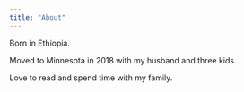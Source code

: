 ```yaml
---
title: "About"
---
```


Born in Ethiopia. 

Moved to Minnesota in 2018 with my husband and three kids.

Love to read and spend time with my family.
